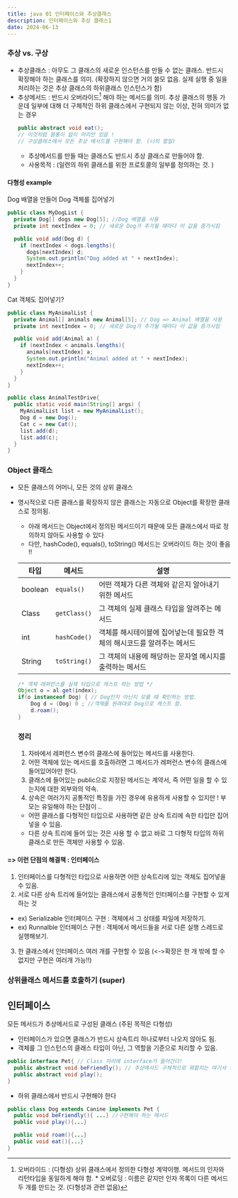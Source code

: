 ```yaml
---
title: java 01 인터페이스와 추상클래스
description: 인터페이스와 추상 클래스1
date: 2024-06-13
---
```

### 추상 vs. 구상
- 추상클래스 : 아무도 그 클래스의 새로운 인스턴스를 만들 수 없는 클래스. 반드시 확장해야 하는 클래스를 의미. (확장하지 않으면 거의 쓸모 없음. 실제 실행 중 일을 처리하는 것은 추상 클래스의 하위클래스 인스턴스가 함)
- 추상메서드 : 반드시 오버라이드[^1] 해야 하는 메서드를 의미. 추상 클래스의 행동 가운데 일부에 대해 더 구체적인 하위 클래스에서 구현되지 않는 이상, 전혀 의미가 없는 경우 
  ``` java
  public abstract void eat();
  // 이것처럼 몸통이 없이 머리만 있음 ! 
  // 구상클래스에서 모든 추상 메서드를 구현해야 함. (너의 할일)
  ```
  - 추상메서드를 만들 때는 클래스도 반드시 추상 클래스로 만들어야 함. 
  - 사용목적 : (일련의 하위 클래스를 위한 프로토콜의 일부를 정의하는 것. )
  
[^1]: 오버라이드 : (다형성) 상위 클래스에서 정의한 다형성 계약이행. 메서드의 인자와 리턴타입을 동일하게 해야 함. * 오버로딩 : 이름은 같지만 인자 목록이 다른 메서드 두 개를 만드는 것. (다형성과 관련 없음)

#### 다형성 example 
 Dog 배열을 만들어 Dog 객체를 집어넣기 
```java
public class MyDogList {
  private Dog[] dogs new Dog[5]; //Dog 배열을 사용
  private int nextIndex = 0; // 새로운 Dog가 추가될 때마다 이 값을 증가시킴 

  public void add(Dog d) {
    if (nextIndex < dogs.lengths){
      dogs[nextIndex] d;
      System.out.println("Dog added at " + nextIndex);
      nextIndex++;
    }
  }
}
```

 Cat 객체도 집어넣기?
```java
public class MyAnimalList {
  private Animal[] animals new Animal[5]; // Dog => Animal 배열을 사용
  private int nextIndex = 0; // 새로운 Dog가 추가될 때마다 이 값을 증가시킴 

  public void add(Animal a) {
    if (nextIndex < animals.lengths){
      animals[nextIndex] a;
      System.out.println("Animal added at " + nextIndex);
      nextIndex++;
    }
  }
}
```

```java
public class AnimalTestDrive{
  public static void main(String[] args) {
    MyAnimalList list = new MyAnimalList();
    Dog d = new Dog();
    Cat c = new Cat();
    list.add(d);
    list.add(c);
  }
}
```

### Object 클래스
- 모든 클래스의 어머니, 모든 것의 상위 클래스
- 명시적으로 다른 클래스를 확장하지 않은 클래스는 자동으로 Object를 확장한 클래스로 정의됨.
  - 아래 메서드는 Object에서 정의된 메서드이기 때문에 모든 클래스에서 따로 정의하지 않아도 사용할 수 있다 
  - 다만, hashCode(), equals(), toString() 메서드는 오버라이드 하는 것이 좋음 !!

  |타입|메서드|설명|
  |--|--|--|
  |boolean | `equals()` | 어떤 객체가 다른 객체와 같은지 알아내기 위한 메서드|
  |Class | `getClass()`|  그 객체의 실제 클래스 타입을 알려주는 메서드|
  |int | `hashCode()` | 객체를 해시테이블에 집어넣는데 필요한 객체의 해시코드를 알려주는 메서드|
  |String | `toString()` | 그 객체의 내용에 해당하는 문자열 메시지를 출력하는 메서드 |

  ```java
  /* 객체 레퍼런스를 실제 타입으로 캐스트 하는 방법 */
  Object o = al.get(index);
  if(o instanceof Dog) { // Dog인지 아닌지 모를 때 확인하는 방법. 
      Dog d = (Dog) 0 ; //객체를 원래대로 Dog으로 캐스트 함.
      d.roam();
  }
  ```

  ### 정리
  1. 자바에서 레퍼런스 변수의 클래스에 들어있는 메서드를 사용한다. 
  2. 어떤 객체에 있는 메서드를 호출하려면 그 메서드가 레퍼런스 변수의 클래스에 들어있어야만 한다. 
  3. 클래스에 들어있는 public으로 지정된 메서드는 계약서, 즉 어떤 일을 할 수 있는지에 대한 외부와의 약속.
  4. 상속은 여러가지 공통적인 특징을 가진 경우에 유용하게  사용할 수 있지만 ! 부모는 유일해야 하는 단점이 ..
    - 어떤 클래스를 다형적인 타입으로 사용하면 같은 상속 트리에 속한 타입만 집어넣을 수 있음. 
    - 다른 상속 트리에 들어 있는 것은 사용 할 수 없고 바로 그 다형적 타입의 하위 클래스로 만든 객체만 사용할 수 있음. 

####  => 이런 단점의 해결책 : 인터페이스 
1. 인터페이스를 다형적인 타입으로 사용하면 어떤 상속트리에 있는 객체도 집어넣을 수 있음. 
2. 서로 다른 상속 트리에 들어있는 클래스에서 공통적인 인터페이스를 구현할 수 있게 하는 것
  - ex) Serializable 인터페이스 구현 : 객체에서 그 상태를 파일에 저장하기.
  - ex) Runnalble 인터페이스 구현 : 객체에서 메서드들을 서로 다른 실행 스레드로 실행해보기.
3. 한 클래스에서 인터페이스 여러 개를 구현할 수 있음 (\<->확장은 한 개 밖에 할 수 없지만 구현은 여러개 가능!!)


### 상위클래스 메서드를 호출하기 (super)

## 인터페이스 
모든 메서드가 추상메서드로 구성된 클래스 (주된 목적은 다형성)
- 인터페이스가 있으면 클래스가 반드시 상속트리 하나로부터 나오지 않아도 됨.
- 객체를 그 인스턴스의 클래스 타입이 아닌, 그 역할을 기준으로 처리할 수 있음. 

```java
public interface Pet{ // Class 자리에 interface가 들어간다! 
  public abstract void beFriendly(); // 추상메서드 구체적으로 뭐할지는 여기서 안정함.
  public abstract void play();
}
``` 
- 하위 클래스에서 반드시 구현해야 한다

```java
public class Dog extends Canine implements Pet {
  public void beFriendly(){ ...} //구현해야 하는 메서드 
  public void play(){...}

  public void roam(){...}
  public void eat(){...}
}
```